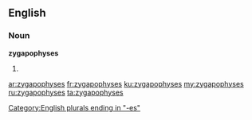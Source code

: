==English==

===Noun===
'''zygapophyses'''

# {{plural of|zygapophysis}}

[[Category:English plurals ending in "-es"]]

[[ar:zygapophyses]]
[[fr:zygapophyses]]
[[ku:zygapophyses]]
[[my:zygapophyses]]
[[ru:zygapophyses]]
[[ta:zygapophyses]]